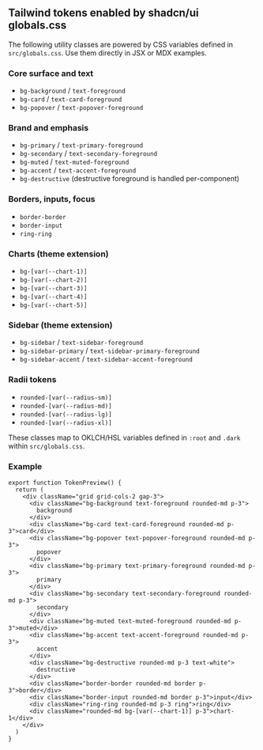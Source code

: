 
<Meta title="Design Tokens/Globals" />

## Tailwind tokens enabled by shadcn/ui globals.css

The following utility classes are powered by CSS variables defined in `src/globals.css`. Use them directly in JSX or MDX examples.

### Core surface and text

- `bg-background` / `text-foreground`
- `bg-card` / `text-card-foreground`
- `bg-popover` / `text-popover-foreground`

### Brand and emphasis

- `bg-primary` / `text-primary-foreground`
- `bg-secondary` / `text-secondary-foreground`
- `bg-muted` / `text-muted-foreground`
- `bg-accent` / `text-accent-foreground`
- `bg-destructive` (destructive foreground is handled per-component)

### Borders, inputs, focus

- `border-border`
- `border-input`
- `ring-ring`

### Charts (theme extension)

- `bg-[var(--chart-1)]`
- `bg-[var(--chart-2)]`
- `bg-[var(--chart-3)]`
- `bg-[var(--chart-4)]`
- `bg-[var(--chart-5)]`

### Sidebar (theme extension)

- `bg-sidebar` / `text-sidebar-foreground`
- `bg-sidebar-primary` / `text-sidebar-primary-foreground`
- `bg-sidebar-accent` / `text-sidebar-accent-foreground`

### Radii tokens

- `rounded-[var(--radius-sm)]`
- `rounded-[var(--radius-md)]`
- `rounded-[var(--radius-lg)]`
- `rounded-[var(--radius-xl)]`

These classes map to OKLCH/HSL variables defined in `:root` and `.dark` within `src/globals.css`.

### Example

```tsx
export function TokenPreview() {
  return (
    <div className="grid grid-cols-2 gap-3">
      <div className="bg-background text-foreground rounded-md p-3">
        background
      </div>
      <div className="bg-card text-card-foreground rounded-md p-3">card</div>
      <div className="bg-popover text-popover-foreground rounded-md p-3">
        popover
      </div>
      <div className="bg-primary text-primary-foreground rounded-md p-3">
        primary
      </div>
      <div className="bg-secondary text-secondary-foreground rounded-md p-3">
        secondary
      </div>
      <div className="bg-muted text-muted-foreground rounded-md p-3">muted</div>
      <div className="bg-accent text-accent-foreground rounded-md p-3">
        accent
      </div>
      <div className="bg-destructive rounded-md p-3 text-white">
        destructive
      </div>
      <div className="border-border rounded-md border p-3">border</div>
      <div className="border-input rounded-md border p-3">input</div>
      <div className="ring-ring rounded-md p-3 ring">ring</div>
      <div className="rounded-md bg-[var(--chart-1)] p-3">chart-1</div>
    </div>
  )
}
```
